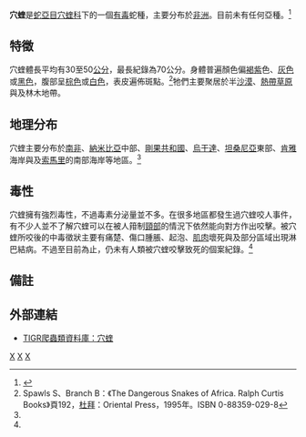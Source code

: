 {{Speciesbox
| taxon = Atractaspis bibronii
| binomial_authority = A. Smith，1849
}}

'''穴蝰'''是[[蛇亞目|蛇亞目]][[穴蝰科|穴蝰科]]下的一個[[毒蛇|有毒]]蛇種，主要分布於[[非洲|非洲]]。目前未有任何亞種。<ref name="ITIS">{{ITIS|ID=700338|taxon=''Atractaspis bibronii''|year=2007|date=5 September}}</ref>

==特徵==
穴蝰體長平均有30至50[[公分|公分]]，最長紀錄為70公分。身體普遍顏色偏[[褐|褐]][[紫|紫]]色、[[灰色|灰色]]或[[黑色|黑色]]，腹部呈[[棕色|棕色]]或[[白色|白色]]，表皮遍佈斑點。<ref name="SB95">Spawls S、Branch B：《The Dangerous Snakes of Africa. Ralph Curtis Books》頁192，[[杜拜|杜拜]]：Oriental Press，1995年。ISBN 0-88359-029-8</ref>牠們主要聚居於半[[沙漠|沙漠]]、[[熱帶草原|熱帶草原]]與及林木地帶。

==地理分布==
穴蝰主要分布於[[南非|南非]]、[[納米比亞|納米比亞]]中部、[[剛果共和國|剛果共和國]]、[[烏干達|烏干達]]、[[坦桑尼亞|坦桑尼亞]]東部、[[肯雅|肯雅]]海岸與及[[索馬里|索馬里]]的南部海岸等地區。<ref name="SB95"/>

==毒性==
穴蝰擁有強烈毒性，不過毒素分泌量並不多。在很多地區都發生過穴蝰咬人事件，有不少人並不了解穴蝰可以在被人箝制[[頸部|頸部]]的情況下依然能向對方作出咬擊。被穴蝰所咬後的中毒徵狀主要有痛楚、傷口腫脹、起泡、[[肌肉|肌肉]]壞死與及部分區域出現淋巴結病。不過至目前為止，仍未有人類被穴蝰咬擊致死的個案紀錄。<ref name="SB95"/>

==備註==
{{reflist}}

==外部連結==
*{{en}}[http://reptile-database.reptarium.cz/species.php?genus=Atractaspis&species=bibronii TIGR爬蟲類資料庫：穴蝰]
{{Taxonbar}}
[[Category:穴蝰属|X]]
[[Category:穴蝰科|X]]
[[Category:1849年描述的动物|X]]